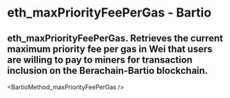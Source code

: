 # eth_maxPriorityFeePerGas - Bartio

## eth_maxPriorityFeePerGas. Retrieves the current maximum priority fee per gas in Wei that users are willing to pay to miners for transaction inclusion on the Berachain-Bartio blockchain.


<BartioMethod_maxPriorityFeePerGas />
